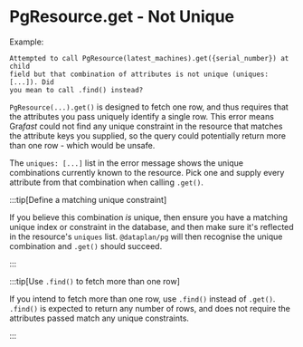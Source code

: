 # PgResource.get - Not Unique

Example:

```
Attempted to call PgResource(latest_machines).get({serial_number}) at child
field but that combination of attributes is not unique (uniques: [...]). Did
you mean to call .find() instead?
```

`PgResource(...).get()` is designed to fetch one row, and thus requires that
the attributes you pass uniquely identify a single row. This error means
Gra*fast* could not find any unique constraint in the resource that matches the
attribute keys you supplied, so the query could potentially return more than
one row - which would be unsafe.

The `uniques: [...]` list in the error message shows the unique combinations
currently known to the resource. Pick one and supply every attribute from that
combination when calling `.get()`.

:::tip[Define a matching unique constraint]

If you believe this combination _is_ unique, then ensure you have a matching
unique index or constraint in the database, and then make sure it's reflected
in the resource's `uniques` list. `@dataplan/pg` will then recognise the unique
combination and `.get()` should succeed.

:::

:::tip[Use `.find()` to fetch more than one row]

If you intend to fetch more than one row, use `.find()` instead of `.get()`.
`.find()` is expected to return any number of rows, and does not require the
attributes passed match any unique constraints.

:::
